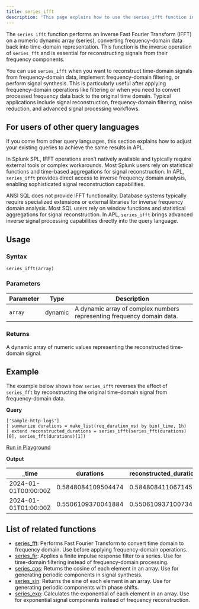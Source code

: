 ```yaml
---
title: series_ifft
description: 'This page explains how to use the series_ifft function in APL.'
---
```


The `series_ifft` function performs an Inverse Fast Fourier Transform (IFFT) on a numeric dynamic array (series), converting frequency-domain data back into time-domain representation. This function is the inverse operation of `series_fft` and is essential for reconstructing signals from their frequency components.

You can use `series_ifft` when you want to reconstruct time-domain signals from frequency-domain data, implement frequency-domain filtering, or perform signal synthesis. This is particularly useful after applying frequency-domain operations like filtering or when you need to convert processed frequency data back to the original time domain. Typical applications include signal reconstruction, frequency-domain filtering, noise reduction, and advanced signal processing workflows.

## For users of other query languages

If you come from other query languages, this section explains how to adjust your existing queries to achieve the same results in APL.

<AccordionGroup>
<Accordion title="Splunk SPL users">

In Splunk SPL, IFFT operations aren’t natively available and typically require external tools or complex workarounds. Most Splunk users rely on statistical functions and time-based aggregations for signal reconstruction. In APL, `series_ifft` provides direct access to inverse frequency domain analysis, enabling sophisticated signal reconstruction capabilities.

</Accordion>
<Accordion title="ANSI SQL users">

ANSI SQL does not provide IFFT functionality. Database systems typically require specialized extensions or external libraries for inverse frequency domain analysis. Most SQL users rely on window functions and statistical aggregations for signal reconstruction. In APL, `series_ifft` brings advanced inverse signal processing capabilities directly into the query language.

</Accordion>
</AccordionGroup>

## Usage

### Syntax

```kusto
series_ifft(array)
```

### Parameters

| Parameter | Type    | Description                        |
| --------- | ------- | ---------------------------------- |
| `array`   | dynamic | A dynamic array of complex numbers representing frequency domain data. |

### Returns

A dynamic array of numeric values representing the reconstructed time-domain signal.

## Example

The example below shows how `series_ifft` reverses the effect of `series_fft` by reconstructing the original time-domain signal from frequency-domain data.

**Query**

```kusto
['sample-http-logs']
| summarize durations = make_list(req_duration_ms) by bin(_time, 1h)
| extend reconstructed_durations = series_ifft(series_fft(durations)[0], series_fft(durations)[1])
```

[Run in Playground](https://play.axiom.co/axiom-play-qf1k/query?initForm=%7B%22apl%22%3A%22%5B'sample-http-logs'%5D%20%7C%20summarize%20durations%20%3D%20make_list(req_duration_ms)%20by%20bin(_time%2C%201h)%20%7C%20extend%20reconstructed_durations%20%3D%20series_ifft(series_fft(durations)%5B0%5D%2C%20series_fft(durations)%5B1%5D)%22%7D)

**Output**

| _time                | durations | reconstructed_durations    |
| -------------------- | --------------------------- | -------------------------- |
| 2024-01-01T00:00:00Z | 0.5848084109504474 | 0.5848084110671455 |
| 2024-01-01T01:00:00Z | 0.5506109370041884 | 0.5506109371007348 |

## List of related functions

- [series_fft](/apl/scalar-functions/time-series/series-fft): Performs Fast Fourier Transform to convert time domain to frequency domain. Use before applying frequency-domain operations.
- [series_fir](/apl/scalar-functions/time-series/series-fir): Applies a finite impulse response filter to a series. Use for time-domain filtering instead of frequency-domain processing.
- [series_cos](/apl/scalar-functions/time-series/series-cos): Returns the cosine of each element in an array. Use for generating periodic components in signal synthesis.
- [series_sin](/apl/scalar-functions/time-series/series-sin): Returns the sine of each element in an array. Use for generating periodic components with phase shifts.
- [series_exp](/apl/scalar-functions/time-series/series-exp): Calculates the exponential of each element in an array. Use for exponential signal components instead of frequency reconstruction.
